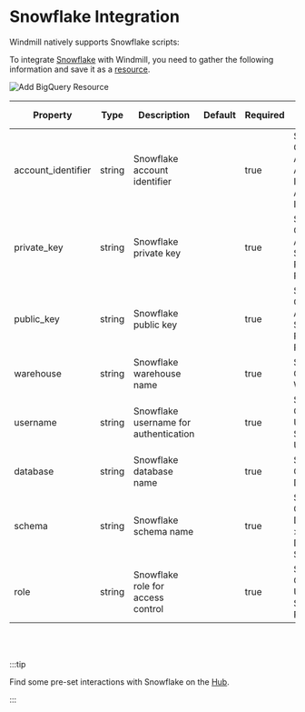 
# Snowflake Integration

Windmill natively supports Snowflake scripts:

<div class="grid grid-cols-2 gap-6 mb-4">
	<DocCard
		title="SQL (PostgreSQL, MySQL, MSSQL, BigQuery, Snowflake) Quickstart"
		description="Learn how to build your first script in PostgreSQL, MySQL, BigQuery, Snowflake."
		href="/docs/getting_started/scripts_quickstart/sql"
	/>
</div>

To integrate [Snowflake](https://www.snowflake.com/en/) with Windmill, you need to gather the following information and save it as a [resource](../core_concepts/3_resources_and_types/index.mdx).

![Add BigQuery Resource](../assets/integrations/add-snowflake.png)

| Property            | Type   | Description                                | Default | Required | Where to Find                                                             |
| ------------------- | ------ | ------------------------------------------ | ------- | -------- | ------------------------------------------------------------------------- |
| account_identifier  | string | Snowflake account identifier               |         | true     | Snowflake Console > Account > Account Info > Account Identifier          |
| private_key         | string | Snowflake private key                      |         | true     | Snowflake Console > Account > Security > RSA Key Pair                    |
| public_key          | string | Snowflake public key                       |         | true     | Snowflake Console > Account > Security > RSA Key Pair                    |
| warehouse           | string | Snowflake warehouse name                   |         | true     | Snowflake Console > Warehouses                                           |
| username            | string | Snowflake username for authentication      |         | true     | Snowflake Console > Users and Security > Users                           |
| database            | string | Snowflake database name                    |         | true     | Snowflake Console > Databases                                            |
| schema              | string | Snowflake schema name                      |         | true     | Snowflake Console > Databases > [Your Database] > Schemas                |
| role                | string | Snowflake role for access control          |         | true     | Snowflake Console > Users and Security > Roles                            |

<br/><br/>

:::tip

Find some pre-set interactions with Snowflake on the [Hub](https://hub.windmill.dev/integrations/snowflake).

:::